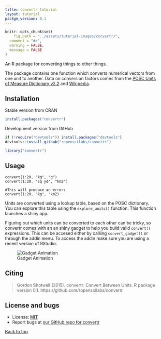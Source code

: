```yaml
---
title: convertr tutorial
layout: tutorial
packge_version: 0.1
---
```


```r
knitr::opts_chunk$set(
	fig.path = "../assets/tutorial-images/convertr/",
  comment = "#>",
  warning = FALSE,
  message = FALSE
)
```

An R package for converting things to other things.

The package contains one function which converts numerical vectors from one unit to another. Data on conversion factors comes from the [POSC Units of Measure Dictionary v2.2](http://w3.energistics.org/uom/poscUnits22.xml) and [Wikipedia](https://en.wikipedia.org/wiki/Conversion_of_units).


<section id="installation">

## Installation

Stable version from CRAN

```r
install.packages("convertr")
```


Development version from GitHub

```r
if (!require("devtools")) install.packages("devtools")
devtools::install_github("ropenscilabs/convertr")
```

```r
library("convertr")
```

<section id="usage">

## Usage


```
convert(1:20, "kg", "g")
convert(1:20, "sq yd", "km2")

#This will produce an error:
convert(1:20, "kg", "km2)
```

Units are converted using a lookup table, based on the POSC dictionary. You can explore this table using the `explore_units()` function. This function launches a shiny app.

Figuring out which units can be converted to each other can be tricky, so convertr comes with an an shiny gadget to help you build valid `convert()` expressions. This can be accesed either by calliing `convert_gadget()` or through the addin menu. To access the addin make sure you are using a recent version of RStudio.

![Gadget Animation](../assets/tutorial-images/convertr/convertr_gif.gif)

<section id="citing">

## Citing

> Gordon Shotwell (2015). convertr: Convert Between Units. R package version 0.1. https://github.com/ropenscilabs/convertr


<section id="license_bugs">

## License and bugs

* License: [MIT](http://opensource.org/licenses/MIT)
* Report bugs at [our GitHub repo for convertr](https://github.com/ropenscilabs/convertr/issues?state=open)


[Back to top](#top)
